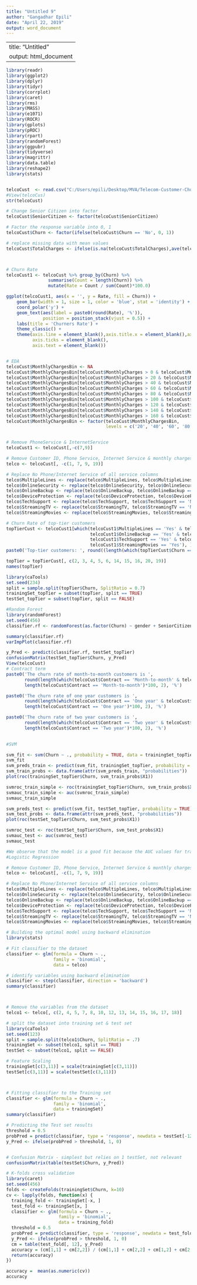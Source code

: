 ---
title: "Untitled 9"
author: "Gangadhar Epili"
date: "April 22, 2019"
output: word_document
---

---
title: "Untitled"
output: html_document
---

```{r}
library(readr)
library(ggplot2)
library(dplyr)
library(tidyr)
library(corrplot)
library(caret)
library(rms)
library(MASS)
library(e1071)
library(ROCR)
library(gplots)
library(pROC)
library(rpart)
library(randomForest)
library(ggpubr)
library(tidyverse)
library(magrittr)
library(data.table)
library(reshape2)
library(stats)
```


```{r}


```

```{r}
telcoCust  <- read.csv("C:/Users/epili/Desktop/MVA/Telecom-Customer-Churn-prediction-master/Telco-Customer-Churn.csv")
#View(telcoCus)
str(telcoCust)

# Change Senior Citizen into factor
telcoCust$SeniorCitizen <- factor(telcoCust$SeniorCitizen)

# Factor the response variable into 0, 1
telcoCust$Churn <- factor(ifelse(telcoCust$Churn == 'No', 0, 1))

# replace missing data with mean values
telcoCust$TotalCharges <- ifelse(is.na(telcoCust$TotalCharges),ave(telcoCust$TotalCharges, FUN = function(x) mean(x, na.rm=TRUE)),telcoCust$TotalCharges)



# Churn Rate
telcoCust1 <- telcoCust %>% group_by(Churn) %>%
                summarise(Count = length(Churn)) %>%
                mutate(Rate = Count / sum(Count)*100.0)

ggplot(telcoCust1, aes(x = '', y = Rate, fill = Churn)) +
    geom_bar(width = 1, size = 1, color = 'blue', stat = 'identity') +
    coord_polar('y') +
    geom_text(aes(label = paste0(round(Rate), '%')),
              position = position_stack(vjust = 0.5)) +
    labs(title = 'Churners Rate') +
    theme_classic() +
    theme(axis.line = element_blank(),axis.title.x = element_blank(),axis.title.y = element_blank(),
          axis.ticks = element_blank(),
          axis.text = element_blank())


# EDA
telcoCust$MonthlyChargesBin <- NA
telcoCust$MonthlyChargesBin[telcoCust$MonthlyCharges > 0 & telcoCust$MonthlyCharges <= 20] <- '20'
telcoCust$MonthlyChargesBin[telcoCust$MonthlyCharges > 20 & telcoCust$MonthlyCharges <= 40] <- '40'
telcoCust$MonthlyChargesBin[telcoCust$MonthlyCharges > 40 & telcoCust$MonthlyCharges <= 60] <- '60'
telcoCust$MonthlyChargesBin[telcoCust$MonthlyCharges > 60 & telcoCust$MonthlyCharges <= 80] <- '80'
telcoCust$MonthlyChargesBin[telcoCust$MonthlyCharges > 80 & telcoCust$MonthlyCharges <= 100] <- '100'
telcoCust$MonthlyChargesBin[telcoCust$MonthlyCharges > 100 & telcoCust$MonthlyCharges <= 120] <- '120'
telcoCust$MonthlyChargesBin[telcoCust$MonthlyCharges > 120 & telcoCust$MonthlyCharges <= 140] <- '140'
telcoCust$MonthlyChargesBin[telcoCust$MonthlyCharges > 140 & telcoCust$MonthlyCharges <= 160] <- '160'
telcoCust$MonthlyChargesBin[telcoCust$MonthlyCharges > 160 & telcoCust$MonthlyCharges <= 180] <- '180'
telcoCust$MonthlyChargesBin <- factor(telcoCust$MonthlyChargesBin, 
                                      levels = c('20', '40', '60', '80', '100', '120', '140', '160', '180'))


# Remove PhoneService & InternetService
telcoCust1 <- telcoCust[,-c(7,9)]

# Remove Customer ID, Phone Service, Internet Service & monthly charges column
telco <- telcoCust[, -c(1, 7, 9, 19)] 

# Replace No Phone/Internet Service of all service columns
telco$MultipleLines <- replace(telco$MultipleLines, telco$MultipleLines == 'No phone service', 'No')
telco$OnlineSecurity <- replace(telco$OnlineSecurity, telco$OnlineSecurity == 'No internet service', 'No')
telco$OnlineBackup <- replace(telco$OnlineBackup, telco$OnlineBackup == 'No internet service', 'No')
telco$DeviceProtection <- replace(telco$DeviceProtection, telco$DeviceProtection == 'No internet service', 'No')
telco$TechSupport <- replace(telco$TechSupport, telco$TechSupport == 'No internet service', 'No')
telco$StreamingTV <- replace(telco$StreamingTV, telco$StreamingTV == 'No internet service', 'No')
telco$StreamingMovies <- replace(telco$StreamingMovies, telco$StreamingMovies == 'No internet service', 'No')

# Churn Rate of top-tier customers
topTierCust <- telcoCust1[which(telcoCust1$MultipleLines == 'Yes' & telcoCust1$OnlineSecurity == 'Yes' & 
                                telcoCust1$OnlineBackup == 'Yes' & telcoCust1$DeviceProtection == 'Yes' & 
                                telcoCust1$TechSupport == 'Yes' & telcoCust1$StreamingTV == 'Yes' & 
                                telcoCust1$StreamingMovies == 'Yes'), ]
paste0('Top-tier customers: ', round((length(which(topTierCust$Churn == 1)) / nrow(topTierCust))*100, 2), '%')

topTier = topTierCust[, c(2, 3, 4, 5, 6, 14, 15, 16, 20, 19)]
names(topTier)

library(caTools)
set.seed(234)
split = sample.split(topTier$Churn, SplitRatio = 0.7)
trainingSet_topTier = subset(topTier, split == TRUE)
testSet_topTier = subset(topTier, split == FALSE)

#Random Forest  
library(randomForest)
set.seed(456)
classifier.rf <- randomForest(as.factor(Churn) ~ gender + SeniorCitizen + Partner + Dependents + tenure + Contract + PaperlessBilling + PaymentMethod + MonthlyChargesBin, data = trainingSet_topTier,importance = TRUE,ntree = 50)

summary(classifier.rf)
varImpPlot(classifier.rf)

y_Pred <- predict(classifier.rf, testSet_topTier)
confusionMatrix(testSet_topTier$Churn, y_Pred)
View(telcoCust)
# Contract term
paste0('The churn rate of month-to-month customers is ',
       round(length(which(telcoCust$Contract == 'Month-to-month' & telcoCust$Churn == 1)) / 
       length(telcoCust$Contract == 'Month-to-month')*100, 2), '%')

paste0('The churn rate of one year customers is ',
       round(length(which(telcoCust$Contract == 'One year' & telcoCust$Churn == 1)) / 
       length(telcoCust$Contract == 'One year')*100, 2), '%')

paste0('The churn rate of two year customers is ',
       round(length(which(telcoCust$Contract == 'Two year' & telcoCust$Churn == 1)) / 
       length(telcoCust$Contract == 'Two year')*100, 2), '%')

  
#SVM

svm_fit <- svm(Churn ~ ., probability = TRUE, data = trainingSet_topTier )
svm_fit
svm_preds_train <- predict(svm_fit, trainingSet_topTier, probability = TRUE)
svm_train_probs <- data.frame(attr(svm_preds_train, "probabilities"))
plot(roc(trainingSet_topTier$Churn, svm_train_probs$X1))

svmroc_train_simple <- roc(trainingSet_topTier$Churn, svm_train_probs$X1)
svmauc_train_simple <- auc(svmroc_train_simple)
svmauc_train_simple

svm_preds_test <- predict(svm_fit, testSet_topTier, probability = TRUE)
svm_test_probs <- data.frame(attr(svm_preds_test, "probabilities"))
plot(roc(testSet_topTier$Churn, svm_test_probs$X1))

svmroc_test <- roc(testSet_topTier$Churn, svm_test_probs$X1)
svmauc_test <- auc(svmroc_test)
svmauc_test

#We observe that the model is a good fit because the AUC values for training and test are high and similar. We may consider improving the SVM model by performing a grid search for values of C, gamma and degree of the kernel that gives higher accuracy using k-fold cross-validation.
#Logistic Regression

# Remove Customer ID, Phone Service, Internet Service & monthly charges column
telco <- telcoCust[, -c(1, 7, 9, 19)] 

# Replace No Phone/Internet Service of all service columns
telco$MultipleLines <- replace(telco$MultipleLines, telco$MultipleLines == 'No phone service', 'No')
telco$OnlineSecurity <- replace(telco$OnlineSecurity, telco$OnlineSecurity == 'No internet service', 'No')
telco$OnlineBackup <- replace(telco$OnlineBackup, telco$OnlineBackup == 'No internet service', 'No')
telco$DeviceProtection <- replace(telco$DeviceProtection, telco$DeviceProtection == 'No internet service', 'No')
telco$TechSupport <- replace(telco$TechSupport, telco$TechSupport == 'No internet service', 'No')
telco$StreamingTV <- replace(telco$StreamingTV, telco$StreamingTV == 'No internet service', 'No')
telco$StreamingMovies <- replace(telco$StreamingMovies, telco$StreamingMovies == 'No internet service', 'No')

# Building the optimal model using backward elimination
library(stats)

# Fit classifier to the dataset
classifier <- glm(formula = Churn ~ .,
                  family = 'binomial',
                  data = telco)

# identify variables using backward elimination
classifier <- step(classifier, direction = 'backward')
summary(classifier)



# Remove the variables from the dataset
telco1 <- telco[, c(2, 4, 5, 7, 8, 10, 12, 13, 14, 15, 16, 17, 18)]

# split the dataset into training set & test set
library(caTools)
set.seed(123)
split = sample.split(telco1$Churn, SplitRatio = .7)
trainingSet <- subset(telco1, split == TRUE)
testSet <- subset(telco1, split == FALSE)

# Feature Scaling
trainingSet[c(3,11)] = scale(trainingSet[c(3,11)])
testSet[c(3,11)] = scale(testSet[c(3,11)])



# Fitting classifier to the Training set
classifier <- glm(formula = Churn ~ .,
                  family = 'binomial',
                  data = trainingSet)
summary(classifier)

# Predicting the Test set results
threshold = 0.5
probPred = predict(classifier, type = 'response', newdata = testSet[-12])
y_Pred <- ifelse(probPred > threshold, 1, 0)


# Confusion Matrix - simplest but relies on 1 testSet, not relevant
confusionMatrix(table(testSet$Churn, y_Pred))

# K-folds cross validation
library(caret)
set.seed(456)
folds <- createFolds(trainingSet$Churn, k=10)
cv <- lapply(folds, function(x) {
  training_fold <- trainingSet[-x, ]
  test_fold <- trainingSet[x, ]
  classifier <- glm(formula = Churn ~ .,
                    family = 'binomial',
                    data = training_fold)
  threshold = 0.5
  probPred = predict(classifier, type = 'response', newdata = test_fold[-12])
  y_Pred <- ifelse(probPred > threshold, 1, 0)
  cm = table(test_fold[, 12], y_Pred)
  accuracy = (cm[1,1] + cm[2,2]) / (cm[1,1] + cm[2,2] + cm[1,2] + cm[2,1])
  return(accuracy)
})

accuracy =  mean(as.numeric(cv))
accuracy

```
